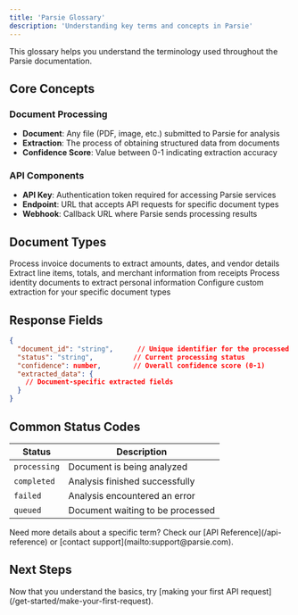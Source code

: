 ```yaml
---
title: 'Parsie Glossary'
description: 'Understanding key terms and concepts in Parsie'
---
```


<Note>
  This glossary helps you understand the terminology used throughout the Parsie documentation.
</Note>

## Core Concepts

### Document Processing

- **Document**: Any file (PDF, image, etc.) submitted to Parsie for analysis
- **Extraction**: The process of obtaining structured data from documents
- **Confidence Score**: Value between 0-1 indicating extraction accuracy

### API Components

- **API Key**: Authentication token required for accessing Parsie services
- **Endpoint**: URL that accepts API requests for specific document types
- **Webhook**: Callback URL where Parsie sends processing results

## Document Types

<CardGroup cols={2}>
  <Card title="Invoices" icon="file-invoice">
    Process invoice documents to extract amounts, dates, and vendor details
  </Card>
  <Card title="Receipts" icon="receipt">
    Extract line items, totals, and merchant information from receipts
  </Card>
  <Card title="ID Documents" icon="id-card">
    Process identity documents to extract personal information
  </Card>
  <Card title="Custom Documents" icon="file-lines">
    Configure custom extraction for your specific document types
  </Card>
</CardGroup>

## Response Fields

```json
{
  "document_id": "string",      // Unique identifier for the processed document
  "status": "string",          // Current processing status
  "confidence": number,        // Overall confidence score (0-1)
  "extracted_data": {
    // Document-specific extracted fields
  }
}
```

## Common Status Codes

| Status | Description |
|--------|-------------|
| `processing` | Document is being analyzed |
| `completed` | Analysis finished successfully |
| `failed` | Analysis encountered an error |
| `queued` | Document waiting to be processed |

<Note>
  Need more details about a specific term? Check our [API Reference](/api-reference) or [contact support](mailto:support@parsie.com).
</Note>

## Next Steps

<Card title="Start Using Parsie" icon="rocket">
  Now that you understand the basics, try [making your first API request](/get-started/make-your-first-request).
</Card>